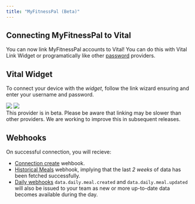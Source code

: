 ```yaml
---
title: "MyFitnessPal (Beta)"
---
```


## Connecting MyFitnessPal to Vital

You can now link MyFitnessPal accounts to Vital! You can do this with Vital Link Widget or programatically like other [password](/api-reference/link/link-email-provider) providers.

## Vital Widget

To connect your device with the *widget*, follow the link wizard ensuring and enter your username and password.

<Frame>
    <img src="/img/my_fitness_pal_link_search.png" className="w-2/5 block mx-auto" />
    <img src="/img/my_fitness_pal_link_credentials.png" className="w-2/5 block mx-auto" />
</Frame>

<br/>

<Info>
This provider is in beta. Please be aware that linking may be slower than other providers. We are working to improve this in subsequent releases.
</Info>

## Webhooks

On successful connection, you will recieve:

- [Connection create](/webhooks/data_flow#connection-created) wehbook.
- [Historical Meals](/webhooks/data_flow#historical-data-flow) webhook, implying that the last *2 weeks* of data has been fetched successfully.
- [Daily webhooks](/webhooks/data_flow#daily-data-flow) `data.daily.meal.created` and `data.daily.meal.updated` will also be issued to your team as new or more up-to-date data becomes available during the day.
